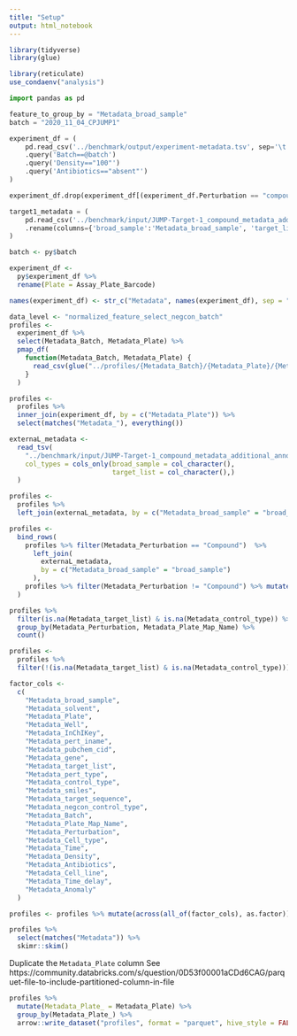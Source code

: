 ```yaml
---
title: "Setup"
output: html_notebook
---
```


```r
library(tidyverse)
library(glue)
```


```r
library(reticulate)
use_condaenv("analysis")
```


```python
import pandas as pd

feature_to_group_by = "Metadata_broad_sample"
batch = "2020_11_04_CPJUMP1"

experiment_df = (
    pd.read_csv('../benchmark/output/experiment-metadata.tsv', sep='\t')
    .query('Batch==@batch')
    .query('Density=="100"')
    .query('Antibiotics=="absent"')
)

experiment_df.drop(experiment_df[(experiment_df.Perturbation == "compound") & (experiment_df.Cell_line == "Cas9")].index, inplace=True)

target1_metadata = (
    pd.read_csv('../benchmark/input/JUMP-Target-1_compound_metadata_additional_annotations.tsv', sep='\t', usecols=['broad_sample', 'target_list'])
    .rename(columns={'broad_sample':'Metadata_broad_sample', 'target_list':'Metadata_target_list'})
)
```


```r
batch <- py$batch
```


```r
experiment_df <- 
  py$experiment_df %>%
  rename(Plate = Assay_Plate_Barcode)

names(experiment_df) <- str_c("Metadata", names(experiment_df), sep = "_")
```


```r
data_level <- "normalized_feature_select_negcon_batch"
profiles <-
  experiment_df %>%
  select(Metadata_Batch, Metadata_Plate) %>%
  pmap_df(
    function(Metadata_Batch, Metadata_Plate) {
      read_csv(glue("../profiles/{Metadata_Batch}/{Metadata_Plate}/{Metadata_Plate}_{data_level}.csv.gz"), show_col_types = FALSE)
    }
  )
```


```r
profiles <- 
  profiles %>%
  inner_join(experiment_df, by = c("Metadata_Plate")) %>% 
  select(matches("Metadata_"), everything())
```

```r
externaL_metadata <-
  read_tsv(
    "../benchmark/input/JUMP-Target-1_compound_metadata_additional_annotations.tsv",
    col_types = cols_only(broad_sample = col_character(),
                          target_list = col_character(),)
  )
```

```r
profiles <-
  profiles %>%
  left_join(externaL_metadata, by = c("Metadata_broad_sample" = "broad_sample"))
```

```r
profiles <-
  bind_rows(
    profiles %>% filter(Metadata_Perturbation == "Compound")  %>%
      left_join(
        externaL_metadata,
        by = c("Metadata_broad_sample" = "broad_sample")
      ),
    profiles %>% filter(Metadata_Perturbation != "Compound") %>% mutate(Metadata_target_list = Metadata_gene)
  )
```

```r
profiles %>%
  filter(is.na(Metadata_target_list) & is.na(Metadata_control_type)) %>%
  group_by(Metadata_Perturbation, Metadata_Plate_Map_Name) %>%
  count()
```
```r
profiles <-
  profiles %>%
  filter(!(is.na(Metadata_target_list) & is.na(Metadata_control_type)))
```

```r
factor_cols <-
  c(
    "Metadata_broad_sample",
    "Metadata_solvent",
    "Metadata_Plate",
    "Metadata_Well",
    "Metadata_InChIKey",
    "Metadata_pert_iname",
    "Metadata_pubchem_cid",
    "Metadata_gene",
    "Metadata_target_list",
    "Metadata_pert_type",
    "Metadata_control_type",
    "Metadata_smiles",
    "Metadata_target_sequence",
    "Metadata_negcon_control_type",
    "Metadata_Batch",
    "Metadata_Plate_Map_Name",
    "Metadata_Perturbation",
    "Metadata_Cell_type",
    "Metadata_Time",
    "Metadata_Density",
    "Metadata_Antibiotics",
    "Metadata_Cell_line",
    "Metadata_Time_delay",
    "Metadata_Anomaly"
  )

profiles <- profiles %>% mutate(across(all_of(factor_cols), as.factor))
```


```r
profiles %>% 
  select(matches("Metadata")) %>% 
  skimr::skim()
```
Duplicate the `Metadata_Plate` column
See https://community.databricks.com/s/question/0D53f00001aCDd6CAG/parquet-file-to-include-partitioned-column-in-file

```r
profiles %>%
  mutate(Metadata_Plate_ = Metadata_Plate) %>%
  group_by(Metadata_Plate_) %>%
  arrow::write_dataset("profiles", format = "parquet", hive_style = FALSE)
```


